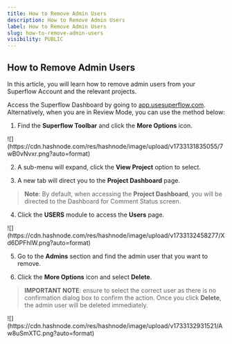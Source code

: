 ```yaml
---
title: How to Remove Admin Users
description: How to Remove Admin Users
label: How to Remove Admin Users
slug: how-to-remove-admin-users
visibility: PUBLIC
---
```


## How to Remove Admin Users

In this article, you will learn how to remove admin users from your Superflow Account and the relevant projects.

Access the Superflow Dashboard by going to [app.usesuperflow.com](app.usesuperflow.com). Alternatively, when you are in Review Mode, you can use the method below:

1. Find the **Superflow Toolbar** and click the **More Options** icon.

<Frame>
![](https://cdn.hashnode.com/res/hashnode/image/upload/v1733131835055/7wB0vNvxr.png?auto=format)
</Frame>

2. A sub-menu will expand, click the **View Project** option to select.

3. A new tab will direct you to the **Project Dashboard** page.

> **Note**: By default, when accessing the **Project Dashboard**, you will be directed to the Dashboard for Comment Status screen.

4. Click the **USERS** module to access the **Users** page.

<Frame>
![](https://cdn.hashnode.com/res/hashnode/image/upload/v1733132458277/Xd6DPFhIW.png?auto=format)
</Frame>

5. Go to the **Admins** section and find the admin user that you want to remove.

6. Click the **More Options** icon and select **Delete**.

> **IMPORTANT NOTE**: ensure to select the correct user as there is no confirmation dialog box to confirm the action. Once you click **Delete**, the admin user will be deleted immediately.

<Frame>
![](https://cdn.hashnode.com/res/hashnode/image/upload/v1733132931521/Aw8uSmXTC.png?auto=format)
</Frame>


